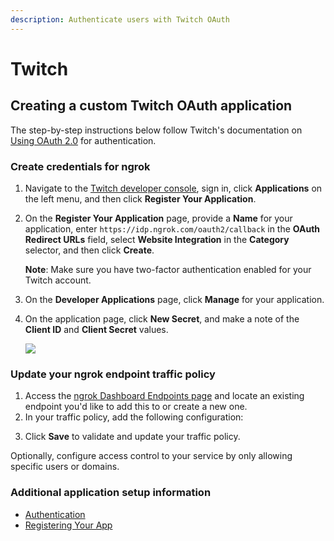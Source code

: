 ```yaml
---
description: Authenticate users with Twitch OAuth
---
```



# Twitch

## Creating a custom Twitch OAuth application

The step-by-step instructions below follow Twitch's documentation on [Using OAuth 2.0](https://dev.twitch.tv/docs/authentication/) for authentication.

### Create credentials for ngrok

1.  Navigate to the [Twitch developer console](https://dev.twitch.tv/console), sign in, click **Applications** on the left menu, and then click **Register Your Application**.

2.  On the **Register Your Application** page, provide a **Name** for your application, enter `https://idp.ngrok.com/oauth2/callback` in the **OAuth Redirect URLs** field, select **Website Integration** in the **Category** selector, and then click **Create**.

    **Note**: Make sure you have two-factor authentication enabled for your Twitch account.

3.  On the **Developer Applications** page, click **Manage** for your application.

4.  On the application page, click **New Secret**, and make a note of the **Client ID** and **Client Secret** values.

    ![](/img/howto/oauth/1-twitch-register.png)

### Update your ngrok endpoint traffic policy

1. Access the [ngrok Dashboard Endpoints page](https://dashboard.ngrok.com/endpoints?sortBy=createdAt&orderBy=desc) and locate an existing endpoint you'd like to add this to or create a new one.
2. In your traffic policy, add the following configuration:

<Twitch />

3. Click **Save** to validate and update your traffic policy.

Optionally, configure access control to your service by only allowing specific users or domains.

<Email />

### Additional application setup information

- [Authentication](https://dev.twitch.tv/docs/authentication/)
- [Registering Your App](https://dev.twitch.tv/docs/authentication/register-app/)
